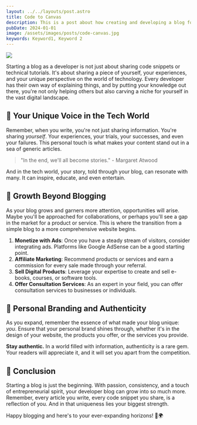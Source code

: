 ```yaml
---
layout: ../../layouts/post.astro
title: Code to Canvas
description: This is a post about how creating and developing a blog for yourself can be beneficial and how building your audience is important.
pubDate: 2024-01-01
image: /assets/images/posts/code-canvas.jpg
keywords: Keyword1, Keyword 2
---
```


<img src={frontmatter.image}/>

Starting a blog as a developer is not just about sharing code snippets or technical tutorials. It's about sharing a piece of yourself, your experiences, and your unique perspective on the world of technology. Every developer has their own way of explaining things, and by putting your knowledge out there, you're not only helping others but also carving a niche for yourself in the vast digital landscape.

## 📝 **Your Unique Voice in the Tech World**

Remember, when you write, you're not just sharing information. You're sharing *yourself*. Your experiences, your trials, your successes, and even your failures. This personal touch is what makes your content stand out in a sea of generic articles.

> "In the end, we'll all become stories." - Margaret Atwood

And in the tech world, your story, told through your blog, can resonate with many. It can inspire, educate, and even entertain.

## 🌱 **Growth Beyond Blogging**

As your blog grows and garners more attention, opportunities will arise. Maybe you'll be approached for collaborations, or perhaps you'll see a gap in the market for a product or service. This is where the transition from a simple blog to a more comprehensive website begins.

1. **Monetize with Ads**: Once you have a steady stream of visitors, consider integrating ads. Platforms like Google AdSense can be a good starting point.
2. **Affiliate Marketing**: Recommend products or services and earn a commission for every sale made through your referral.
3. **Sell Digital Products**: Leverage your expertise to create and sell e-books, courses, or software tools.
4. **Offer Consultation Services**: As an expert in your field, you can offer consultation services to businesses or individuals.

## 🎨 **Personal Branding and Authenticity**

As you expand, remember the essence of what made your blog unique: *you*. Ensure that your personal brand shines through, whether it's in the design of your website, the products you offer, or the services you provide.

**Stay authentic.** In a world filled with information, authenticity is a rare gem. Your readers will appreciate it, and it will set you apart from the competition.

## 🌟 **Conclusion**

Starting a blog is just the beginning. With passion, consistency, and a touch of entrepreneurial spirit, your developer blog can grow into so much more. Remember, every article you write, every code snippet you share, is a reflection of you. And in that uniqueness lies your biggest strength.

Happy blogging and here's to your ever-expanding horizons! 🚀🌍